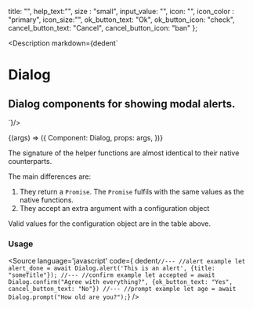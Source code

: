 
  title: "",
  help_text:"",
  size : "small",
  input_value: "",
  icon: "",
  icon_color : "primary",
  icon_size:"",
  ok_button_text: "Ok",
  ok_button_icon: "check",
  cancel_button_text: "Cancel",
  cancel_button_icon: "ban"
};


<Version />

<Meta
  title="Helpers/Dialog"
  component={Dialog}
  args={args}
/>

<Description markdown={dedent`
# Dialog
## Dialog components for showing modal alerts.
`}/>

<Canvas>
  <Story
  name="Dialog"
  args={args}
  >
  {(args) => ({
    Component: Dialog,
    props: args,
  })}
  </Story>
</Canvas>

<ArgsTable story="Dialog" />

The signature of the helper functions are almost identical to their native counterparts.

The main differences are:
 1. They return a `Promise`. The `Promise` fulfils with the same values as the native functions.
 2. They accept an extra argument with a configuration object

Valid values for the configuration object are in the table above.


### Usage
<Source
  language='javascript'
  code={ dedent`
  //---
  //alert example
  let alert_done = await Dialog.alert('This is an alert', {title: "someTitle"});
  //---
  //confirm example
  let accepted = await Dialog.confirm("Agree with everything?", {ok_button_text: "Yes", cancel_button_text: "No"})
  //---
  //prompt example
  let age = await Dialog.prompt("How old are you?");
  `}
/>